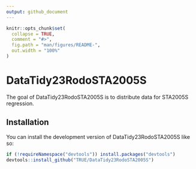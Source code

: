 ```yaml
---
output: github_document
---
```


<!-- README.md is generated from README.Rmd. Please edit that file -->

```r
knitr::opts_chunk$set(
  collapse = TRUE,
  comment = "#>",
  fig.path = "man/figures/README-",
  out.width = "100%"
)
```

# DataTidy23RodoSTA2005S

<!-- badges: start -->
<!-- badges: end -->

The goal of DataTidy23RodoSTA2005S is to distribute data for STA2005S regression.

## Installation

You can install the development version of DataTidy23RodoSTA2005S like so:

``` r
if (!requireNamespace("devtools")) install.packages("devtools")
devtools::install_github("TRUE/DataTidy23RodoSTA2005S")
```

